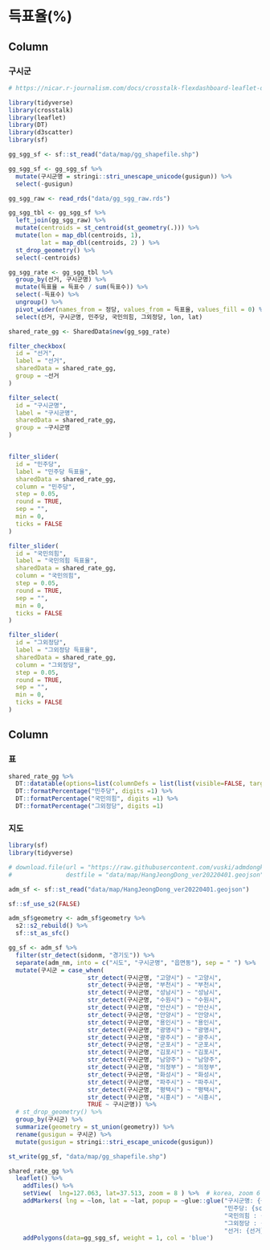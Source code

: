 
득표율(%) {data-icon="ion-stats-bars"}
=====================================  

Column {data-width=200}
-------------------------------------

### 구시군


```r
# https://nicar.r-journalism.com/docs/crosstalk-flexdashboard-leaflet-datatable/

library(tidyverse)
library(crosstalk)
library(leaflet)
library(DT)
library(d3scatter)
library(sf)

gg_sgg_sf <- sf::st_read("data/map/gg_shapefile.shp")

gg_sgg_sf <- gg_sgg_sf %>% 
  mutate(구시군명 = stringi::stri_unescape_unicode(gusigun)) %>% 
  select(-gusigun)

gg_sgg_raw <- read_rds("data/gg_sgg_raw.rds")

gg_sgg_tbl <- gg_sgg_sf %>% 
  left_join(gg_sgg_raw) %>% 
  mutate(centroids = st_centroid(st_geometry(.))) %>% 
  mutate(lon = map_dbl(centroids, 1),
         lat = map_dbl(centroids, 2) ) %>% 
  st_drop_geometry() %>% 
  select(-centroids)
```


```r

gg_sgg_rate <- gg_sgg_tbl %>% 
  group_by(선거, 구시군명) %>% 
  mutate(득표율 = 득표수 / sum(득표수)) %>% 
  select(-득표수) %>% 
  ungroup() %>% 
  pivot_wider(names_from = 정당, values_from = 득표율, values_fill = 0) %>% 
  select(선거, 구시군명, 민주당, 국민의힘, 그외정당, lon, lat)

shared_rate_gg <- SharedData$new(gg_sgg_rate)

filter_checkbox(
  id = "선거",
  label = "선거",
  sharedData = shared_rate_gg,
  group = ~선거
)

filter_select(
  id = "구시군명",
  label = "구시군명",
  sharedData = shared_rate_gg,
  group = ~구시군명
)


filter_slider(
  id = "민주당",
  label = "민주당 득표율",
  sharedData = shared_rate_gg,
  column = "민주당",
  step = 0.05,
  round = TRUE,
  sep = "",
  min = 0,
  ticks = FALSE
)

filter_slider(
  id = "국민의힘",
  label = "국민의힘 득표율",
  sharedData = shared_rate_gg,
  column = "국민의힘",
  step = 0.05,
  round = TRUE,
  sep = "",
  min = 0,
  ticks = FALSE
)

filter_slider(
  id = "그외정당",
  label = "그외정당 득표율",
  sharedData = shared_rate_gg,
  column = "그외정당",
  step = 0.05,
  round = TRUE,
  sep = "",
  min = 0,
  ticks = FALSE
)

```


Column {data-width=800}
-------------------------------------

### 표

```r

shared_rate_gg %>% 
  DT::datatable(options=list(columnDefs = list(list(visible=FALSE, targets=c("lon", "lat"))))) %>% 
  DT::formatPercentage("민주당", digits =1) %>% 
  DT::formatPercentage("국민의힘", digits =1) %>% 
  DT::formatPercentage("그외정당", digits =1) 
```


### 지도


```r
library(sf)
library(tidyverse)

# download.file(url = "https://raw.githubusercontent.com/vuski/admdongkor/master/ver20220401/HangJeongDong_ver20220401.geojson",
#               destfile = "data/map/HangJeongDong_ver20220401.geojson")

adm_sf <- sf::st_read("data/map/HangJeongDong_ver20220401.geojson")

sf::sf_use_s2(FALSE)

adm_sf$geometry <- adm_sf$geometry %>%
  s2::s2_rebuild() %>%
  sf::st_as_sfc()

gg_sf <- adm_sf %>% 
  filter(str_detect(sidonm, "경기도")) %>% 
  separate(adm_nm, into = c("시도", "구시군명", "읍면동"), sep = " ") %>% 
  mutate(구시군 = case_when(
                      str_detect(구시군명, "고양시") ~ "고양시",
                      str_detect(구시군명, "부천시") ~ "부천시",
                      str_detect(구시군명, "성남시") ~ "성남시",
                      str_detect(구시군명, "수원시") ~ "수원시",
                      str_detect(구시군명, "안산시") ~ "안산시",
                      str_detect(구시군명, "안양시") ~ "안양시",
                      str_detect(구시군명, "용인시") ~ "용인시",
                      str_detect(구시군명, "광명시") ~ "광명시",
                      str_detect(구시군명, "광주시") ~ "광주시",
                      str_detect(구시군명, "군포시") ~ "군포시",
                      str_detect(구시군명, "김포시") ~ "김포시",
                      str_detect(구시군명, "남양주") ~ "남양주",
                      str_detect(구시군명, "의정부") ~ "의정부",
                      str_detect(구시군명, "화성시") ~ "화성시",
                      str_detect(구시군명, "파주시") ~ "파주시",
                      str_detect(구시군명, "평택시") ~ "평택시",
                      str_detect(구시군명, "시흥시") ~ "시흥시",
                      TRUE ~ 구시군명)) %>% 
  # st_drop_geometry() %>% 
  group_by(구시군) %>% 
  summarize(geometry = st_union(geometry)) %>% 
  rename(gusigun = 구시군) %>% 
  mutate(gusigun = stringi::stri_escape_unicode(gusigun))

st_write(gg_sf, "data/map/gg_shapefile.shp")
```



```r
shared_rate_gg %>% 
  leaflet() %>% 
    addTiles() %>% 
    setView(  lng=127.063, lat=37.513, zoom = 8 ) %>%  # korea, zoom 6
    addMarkers( lng = ~lon, lat = ~lat, popup = ~glue::glue("구시군명: {구시군명}<br>",
                                                            "민주당: {scales::percent(민주당, 0.1)}<br>",
                                                            "국민의힘 : {scales::percent(국민의힘, 0.1 )}<br>",
                                                            "그외정당 : {scales::percent(그외정당, 0.1)}<br>",
                                                            "선거: {선거}")) %>% 
    addPolygons(data=gg_sgg_sf, weight = 1, col = 'blue')   
```
